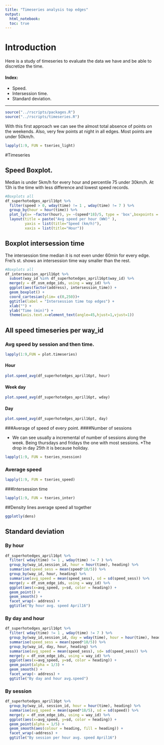 ```yaml
---
title: "Timeseries analysis top edges"
output: 
  html_notebook:
  toc: true
---
```


# Introduction 

Here is a study of timeseries to evaluate the data we have and be able to discretize
the time. 

#### Index: 

  * Speed.
  * Intersession time.
  * Standard deviation. 

--------------------------------------------------------------------------------

```r
source("../rscripts/packages.R")
source("../rscripts/timeseries.R")
```

With this first approach we can see the almost total absence of points  on the weekends. 
Also, very few points at night in all edges. 
Most points are under 50km/h.

```r
lapply(1:9, FUN = tseries_light)
```

#Timeseries 

## Speed Boxplot.

Median is under 5km/h for every hour and percentile 75 under 30km/h.
At 13h is the time with less difference and lowest speed records. 
```r
#Boxplots all 
df_superhotedges_april16pt %>% 
  filter(speed > 0, wday(time) != 1 , wday(time) != 7 ) %>% 
  group_by(hour = hour(time)) %>% 
  plot_ly(x= ~factor(hour), y= ~(speed*18)/5, type = 'box',boxpoints = FALSE) %>% 
  layout(title = paste("Avg speed per hour (WW)" ),
         yaxis = list(title="Speed (km/h)"),
         xaxis = list(title="Hour"))
```


## Boxplot intersession time  

The intersession time median it is not even under 60min for every edge.
Frei's st. shows an intersession time way smaller than the rest. 
```r
#Boxplots all 
df_intersession_april16pt %>%
  subset(way_id %in% df_superhotedges_april16pt$way_id) %>% 
  merge(y = df_osm_edge_ids, using = way_id) %>% 
  ggplot(aes(factor(address), intersession_time)) +
  geom_boxplot() +
  coord_cartesian(ylim= c(0,250))+
  ggtitle(label = "Intersession time top edges") + 
  xlab("") + 
  ylab("Time (min)") +
  theme(axis.text.x=element_text(angle=45,hjust=1,vjust=1))
```




## All speed timeseries per way_id

### Avg speed by session and then time.

```r
lapply(1:9,FUN = plot.timeseries) 
```

#### Hour
```r
plot.speed_avg(df_superhotedges_april16pt, hour)
```

#### Week day
```r
plot.speed_avg(df_superhotedges_april16pt, wday)
```

#### Day
```r
plot.speed_avg(df_superhotedges_april16pt, day)
```


###Average of speed of every point.
####Number of sessions 

  * We can see usually a incremental of number of sessions along the week. Being 
  thursdays and fridays the one with most sessions. 
  *The drop in day 25th it is because holiday.

```r
lapply(1:9, FUN = tseries_nsession)
```

### Average speed
```r
lapply(1:9, FUN = tseries_speed)
```

###Intersession time
```r
lapply(1:9, FUN = tseries_inter)
```

##Density lines average speed all together
```r
ggplotly(dens)
```
## Standard deviation

### By hour
```r
df_superhotedges_april16pt %>% 
  filter( wday(time) != 1 , wday(time) != 7 ) %>% 
  group_by(way_id,session_id, hour = hour(time), heading) %>%
  summarise(speed_sess = mean(speed*18/5)) %>%
  group_by(way_id, hour, heading) %>%
  summarise(avg_speed = mean(speed_sess), sd = sd(speed_sess)) %>% 
  merge(y = df_osm_edge_ids, using = way_id) %>% 
  ggplot(aes(x=avg_speed, y=sd, color = heading)) +
  geom_point() +
  geom_smooth() +
  facet_wrap(~ address) + 
  ggtitle("By hour avg. speed April16")
```

### By day and hour
```r
df_superhotedges_april16pt %>% 
  filter( wday(time) != 1 , wday(time) != 7 ) %>% 
  group_by(way_id,session_id, day = wday(time), hour = hour(time), heading) %>% 
  summarise(speed_sess = mean(speed*18/5)) %>% 
  group_by(way_id, day, hour, heading) %>% 
  summarise(avg_speed = mean(speed_sess), sd= sd(speed_sess)) %>% 
  merge(y = df_osm_edge_ids, using = way_id) %>% 
  ggplot(aes(x=avg_speed, y=sd, color = heading)) +
  geom_point(alpha = 1/3) +
  geom_smooth() +
  facet_wrap(~ address) + 
  ggtitle("By day and hour avg.speed")
```

### By session 
```r
df_superhotedges_april16pt %>% 
  group_by(way_id, session_id, hour = hour(time), heading) %>% 
  summarise(avg_speed = mean(speed*18/5), sd = sd(speed)) %>% 
  merge(y = df_osm_edge_ids, using = way_id) %>% 
  ggplot(aes(x=avg_speed, y=sd, color = heading)) +
  geom_point(alpha = 1/5) +
  geom_smooth(aes(colour = heading, fill = heading)) +
  facet_wrap(~address) + 
  ggtitle("By session per hour avg. speed April16")
```

<!--
## All speed timeseries per way_id
Average of speed of every point.

```r
lapply(1:9, FUN = tseries)
```
-->




